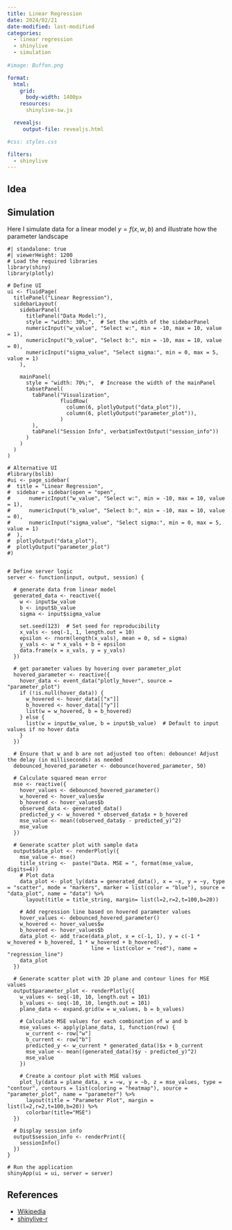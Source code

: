 ```yaml
---
title: Linear Regression
date: 2024/02/21
date-modified: last-modified
categories: 
  - linear regression
  - shinylive
  - simulation
  
#image: Buffon.png

format:
  html:
    grid:
      body-width: 1400px
    resources: 
      shinylive-sw.js

  revealjs:
     output-file: revealjs.html 

#css: styles.css

filters:
  - shinylive
---
```


## Idea

## Simulation

Here I simulate data for a linear model $y=f(x,w,b)$ and illustrate how the parameter landscape


```shinylive-r
#| standalone: true
#| viewerHeight: 1200
# Load the required libraries
library(shiny)
library(plotly)

# Define UI
ui <- fluidPage(
  titlePanel("Linear Regression"),
  sidebarLayout(
    sidebarPanel(
      titlePanel("Data Model:"),
      style = "width: 30%;",  # Set the width of the sidebarPanel
      numericInput("w_value", "Select w:", min = -10, max = 10, value = 1),
      numericInput("b_value", "Select b:", min = -10, max = 10, value = 0),
      numericInput("sigma_value", "Select sigma:", min = 0, max = 5, value = 1)
    ),
    
    mainPanel(
      style = "width: 70%;",  # Increase the width of the mainPanel
      tabsetPanel(
        tabPanel("Visualization", 
                 fluidRow(
                   column(6, plotlyOutput("data_plot")),
                   column(6, plotlyOutput("parameter_plot")),
                 )
        ),
        tabPanel("Session Info", verbatimTextOutput("session_info"))
      )
    )
  )
)

# Alternative UI
#library(bslib)
#ui <- page_sidebar(
#  title = "Linear Regression",
#  sidebar = sidebar(open = "open",
#      numericInput("w_value", "Select w:", min = -10, max = 10, value = 1),
#      numericInput("b_value", "Select b:", min = -10, max = 10, value = 0),
#      numericInput("sigma_value", "Select sigma:", min = 0, max = 5, value = 1)
#  ),
#  plotlyOutput("data_plot"),
#  plotlyOutput("parameter_plot")
#) 


# Define server logic
server <- function(input, output, session) {
  
  # generate data from linear model
  generated_data <- reactive({
    w <- input$w_value
    b <- input$b_value
    sigma <- input$sigma_value
    
    set.seed(123)  # Set seed for reproducibility
    x_vals <- seq(-1, 1, length.out = 10)
    epsilon <- rnorm(length(x_vals), mean = 0, sd = sigma)
    y_vals <- w * x_vals + b + epsilon
    data.frame(x = x_vals, y = y_vals)
  })
  
  # get parameter values by hovering over parameter_plot
  hovered_parameter <- reactive({
    hover_data <- event_data("plotly_hover", source = "parameter_plot")
    if (!is.null(hover_data)) {
      w_hovered <- hover_data[["x"]]
      b_hovered <- hover_data[["y"]]
      list(w = w_hovered, b = b_hovered)
    } else {
      list(w = input$w_value, b = input$b_value)  # Default to input values if no hover data
    }
  })
  
  # Ensure that w and b are not adjusted too often: debounce! Adjust the delay (in milliseconds) as needed
  debounced_hovered_parameter <- debounce(hovered_parameter, 50)  
  
  # Calculate squared mean error
  mse <- reactive({
    hover_values <- debounced_hovered_parameter()
    w_hovered <- hover_values$w
    b_hovered <- hover_values$b
    observed_data <- generated_data()
    predicted_y <- w_hovered * observed_data$x + b_hovered
    mse_value <- mean((observed_data$y - predicted_y)^2)
    mse_value
  })
  
  # Generate scatter plot with sample data
  output$data_plot <- renderPlotly({
    mse_value <- mse()
    title_string <-  paste("Data. MSE = ", format(mse_value, digits=4))
    # Plot data
    data_plot <- plot_ly(data = generated_data(), x = ~x, y = ~y, type = "scatter", mode = "markers", marker = list(color = "blue"), source = "data_plot", name = "data") %>%
      layout(title = title_string, margin= list(l=2,r=2,t=100,b=20))
    
    # Add regression line based on hovered parameter values
    hover_values <- debounced_hovered_parameter()
    w_hovered <- hover_values$w
    b_hovered <- hover_values$b
    data_plot <- add_trace(data_plot, x = c(-1, 1), y = c(-1 * w_hovered + b_hovered, 1 * w_hovered + b_hovered),
                           line = list(color = "red"), name = "regression_line")
    data_plot
  })
  
  # Generate scatter plot with 2D plane and contour lines for MSE values
  output$parameter_plot <- renderPlotly({
    w_values <- seq(-10, 10, length.out = 101)
    b_values <- seq(-10, 10, length.out = 101)
    plane_data <- expand.grid(w = w_values, b = b_values)
    
    # Calculate MSE values for each combination of w and b
    mse_values <- apply(plane_data, 1, function(row) {
      w_current <- row["w"]
      b_current <- row["b"]
      predicted_y <- w_current * generated_data()$x + b_current
      mse_value <- mean((generated_data()$y - predicted_y)^2)
      mse_value
    })
    
    # Create a contour plot with MSE values
    plot_ly(data = plane_data, x = ~w, y = ~b, z = mse_values, type = "contour", contours = list(coloring = "heatmap"), source = "parameter_plot", name = "parameter") %>%
      layout(title = "Parameter Plot", margin = list(l=2,r=2,t=100,b=20)) %>%
      colorbar(title="MSE")
  })
  
  # Display session info
  output$session_info <- renderPrint({
    sessionInfo()
  })
}

# Run the application
shinyApp(ui = ui, server = server)
```


## References

-   [Wikipedia](https://en.wikipedia.org/wiki/Linear_regression)
-   [shinylive-r](https://github.com/coatless-quarto/r-shinylive-demo)

